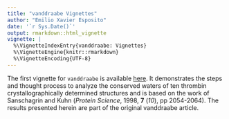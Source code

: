 ```yaml
---
title: "vanddraabe Vignettes"
author: "Emilio Xavier Esposito"
date: '`r Sys.Date()`'
output: rmarkdown::html_vignette
vignette: |
  %\VignetteIndexEntry{vanddraabe: Vignettes} 
  %\VignetteEngine{knitr::rmarkdown} 
  %\VignetteEncoding{UTF-8}
---
```


The first vignette for `vanddraabe` is available [here](). It demonstrates the steps and thought process to analyze the conserved waters of ten thrombin crystallographically determined structures and is based on the work of Sanschagrin and Kuhn (_Protein Science_, 1998, **7** (_10_), pp 2054-2064). The results presented herein are part of the original vanddraabe article.
